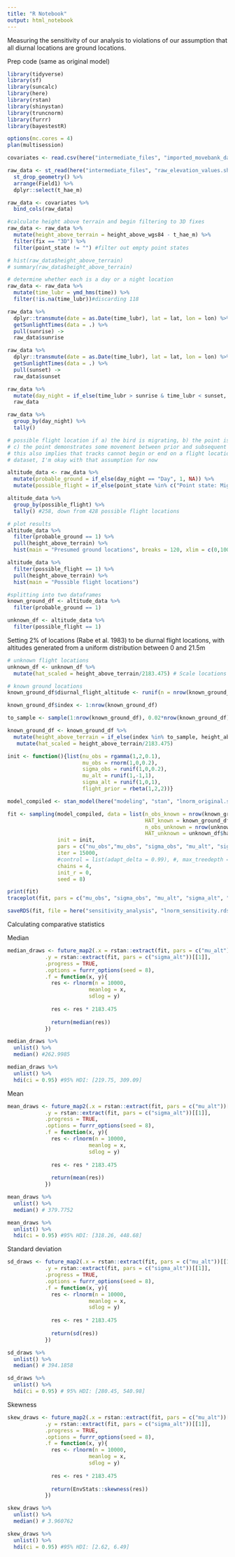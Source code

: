 ---
title: "R Notebook"
output: html_notebook
---

Measuring the sensitivity of our analysis to violations of our assumption that all diurnal locations are ground locations.

Prep code (same as original model)
```{r}
library(tidyverse)
library(sf)
library(suncalc)
library(here)
library(rstan)
library(shinystan)
library(truncnorm)
library(furrr)
library(bayestestR)

options(mc.cores = 4)
plan(multisession)

covariates <- read.csv(here("intermediate_files", "imported_movebank_data.csv"))

raw_data <- st_read(here("intermediate_files", "raw_elevation_values.shp")) %>% 
  st_drop_geometry() %>% 
  arrange(Field1) %>% 
  dplyr::select(t_hae_m)

raw_data <- covariates %>% 
  bind_cols(raw_data)

#calculate height above terrain and begin filtering to 3D fixes
raw_data <- raw_data %>% 
  mutate(height_above_terrain = height_above_wgs84 - t_hae_m) %>% 
  filter(fix == "3D") %>% 
  filter(point_state != "") #filter out empty point states

# hist(raw_data$height_above_terrain)
# summary(raw_data$height_above_terrain)

# determine whether each is a day or a night location
raw_data <- raw_data %>% 
  mutate(time_lubr = ymd_hms(time)) %>% 
  filter(!is.na(time_lubr))#discarding 118

raw_data %>%
  dplyr::transmute(date = as.Date(time_lubr), lat = lat, lon = lon) %>%
  getSunlightTimes(data = .) %>%
  pull(sunrise) -> 
  raw_data$sunrise

raw_data %>%
  dplyr::transmute(date = as.Date(time_lubr), lat = lat, lon = lon) %>%
  getSunlightTimes(data = .) %>%
  pull(sunset) -> 
  raw_data$sunset

raw_data %>%
  mutate(day_night = if_else(time_lubr > sunrise & time_lubr < sunset, "Day", "Night")) ->
  raw_data

raw_data %>% 
  group_by(day_night) %>% 
  tally()

# possible flight location if a) the bird is migrating, b) the point is nocturnal, 
# c) the point demonstrates some movement between prior and subsequent points (6.6 km)
# this also implies that tracks cannot begin or end on a flight location. Given the small number of these in our
# dataset, I'm okay with that assumption for now

altitude_data <- raw_data %>% 
  mutate(probable_ground = if_else(day_night == "Day", 1, NA)) %>% 
  mutate(possible_flight = if_else(point_state %in% c("Point state: Migratory (spring)", "Point state: Migratory (fall)") & day_night == "Night" & moving == TRUE, 1, NA))

altitude_data %>% 
  group_by(possible_flight) %>% 
  tally() #258, down from 428 possible flight locations

# plot results
altitude_data %>%
  filter(probable_ground == 1) %>%
  pull(height_above_terrain) %>%
  hist(main = "Presumed ground locations", breaks = 120, xlim = c(0,100))

altitude_data %>%
  filter(possible_flight == 1) %>%
  pull(height_above_terrain) %>%
  hist(main = "Possible flight locations")

#splitting into two dataframes
known_ground_df <- altitude_data %>% 
  filter(probable_ground == 1)

unknown_df <- altitude_data %>% 
  filter(possible_flight == 1)
```

Setting 2% of locations (Rabe et al. 1983) to be diurnal flight locations, with altitudes generated from a uniform distribution between 0 and 21.5m
```{r}
# unknown flight locations
unknown_df <- unknown_df %>% 
  mutate(hat_scaled = height_above_terrain/2183.475) # Scale locations between -1 and 1

# known ground locations
known_ground_df$diurnal_flight_altitude <- runif(n = nrow(known_ground_df), max = 21.5)

known_ground_df$index <- 1:nrow(known_ground_df)

to_sample <- sample(1:nrow(known_ground_df), 0.02*nrow(known_ground_df))

known_ground_df <- known_ground_df %>% 
  mutate(height_above_terrain = if_else(index %in% to_sample, height_above_terrain + diurnal_flight_altitude, height_above_terrain)) %>% # if this location is part of the 2%, add the diurnal flight altitude to the true altitude
   mutate(hat_scaled = height_above_terrain/2183.475)
```


```{r}
init <- function(){list(nu_obs = rgamma(1,2,0.1),
                        mu_obs = rnorm(1,0,0.2),
                        sigma_obs = runif(1,0,0.2),
                        mu_alt = runif(1,-1,1),
                        sigma_alt = runif(1,0,1),
                        flight_prior = rbeta(1,2,2))}

model_compiled <- stan_model(here("modeling", "stan", "lnorm_original.stan"))

fit <- sampling(model_compiled, data = list(n_obs_known = nrow(known_ground_df),
                                            HAT_known = known_ground_df$hat_scaled,
                                            n_obs_unknown = nrow(unknown_df),
                                            HAT_unknown = unknown_df$hat_scaled), 
                init = init,
                pars = c("nu_obs","mu_obs", "sigma_obs", "mu_alt", "sigma_alt", "flight_prior", "p_flight"), #, "HAT_known_mean_gte", "HAT_known_sd_gte", "HAT_known_ppc", "HAT_unknown_ppc"
                iter = 15000,
                #control = list(adapt_delta = 0.99), #, max_treedepth = 20
                chains = 4, 
                init_r = 0,
                seed = 8)

print(fit)
traceplot(fit, pars = c("mu_obs", "sigma_obs", "mu_alt", "sigma_alt", "flight_prior"))

saveRDS(fit, file = here("sensitivity_analysis", "lnorm_sensitivity.rds"))
```

Calculating comparative statistics

Median
```{r}
median_draws <- future_map2(.x = rstan::extract(fit, pars = c("mu_alt"))[[1]], 
            .y = rstan::extract(fit, pars = c("sigma_alt"))[[1]],
            .progress = TRUE,
            .options = furrr_options(seed = 8),
            .f = function(x, y){
              res <- rlnorm(n = 10000, 
                          meanlog = x,
                          sdlog = y)
              
              res <- res * 2183.475
              
              return(median(res))
            })

median_draws %>% 
  unlist() %>% 
  median() #262.9985

median_draws %>% 
  unlist() %>% 
  hdi(ci = 0.95) #95% HDI: [219.75, 309.09]
```

Mean
```{r}
mean_draws <- future_map2(.x = rstan::extract(fit, pars = c("mu_alt"))[[1]], 
            .y = rstan::extract(fit, pars = c("sigma_alt"))[[1]],
            .progress = TRUE,
            .options = furrr_options(seed = 8),
            .f = function(x, y){
              res <- rlnorm(n = 10000, 
                          meanlog = x,
                          sdlog = y)
              
              res <- res * 2183.475
              
              return(mean(res))
            })

mean_draws %>% 
  unlist() %>% 
  median() # 379.7752

mean_draws %>% 
  unlist() %>% 
  hdi(ci = 0.95) #95% HDI: [318.26, 448.68]
```

Standard deviation
```{r}
sd_draws <- future_map2(.x = rstan::extract(fit, pars = c("mu_alt"))[[1]], 
            .y = rstan::extract(fit, pars = c("sigma_alt"))[[1]],
            .progress = TRUE,
            .options = furrr_options(seed = 8),
            .f = function(x, y){
              res <- rlnorm(n = 10000, 
                          meanlog = x,
                          sdlog = y)
              
              res <- res * 2183.475
              
              return(sd(res))
            })

sd_draws %>% 
  unlist() %>% 
  median() # 394.1858

sd_draws %>% 
  unlist() %>% 
  hdi(ci = 0.95) # 95% HDI: [280.45, 540.98]
```

Skewness
```{r}
skew_draws <- future_map2(.x = rstan::extract(fit, pars = c("mu_alt"))[[1]], 
            .y = rstan::extract(fit, pars = c("sigma_alt"))[[1]],
            .progress = TRUE,
            .options = furrr_options(seed = 8),
            .f = function(x, y){
              res <- rlnorm(n = 10000, 
                          meanlog = x,
                          sdlog = y)
              
              res <- res * 2183.475
              
              return(EnvStats::skewness(res))
            })

skew_draws %>% 
  unlist() %>% 
  median() # 3.960762

skew_draws %>% 
  unlist() %>% 
  hdi(ci = 0.95) #95% HDI: [2.62, 6.49]
```
